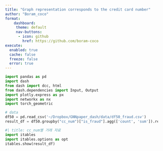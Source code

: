 ```yaml
---
title: "Graph representation corresponds to the credit card number"
author: "Boram_coco"
format: 
    dashboard:
     theme: default
     nav-buttons:
      - icon: github
        href: https://github.com/boram-coco
execute: 
  enabled: true
  cache: false
  freeze: false
  error: true
---
```


```python
import pandas as pd
import dash
from dash import dcc, html
from dash.dependencies import Input, Output
import plotly.express as px
import networkx as nx
import torch_geometric

# data
df50 = pd.read_csv('~/Dropbox/GNNpaper_dash/data/df50_fraud.csv')
result_df = df50.groupby("cc_num")["is_fraud"].agg(['count', 'sum']).reset_index()

```


```python
#| title: cc_num별 거래 자료
import itables
import itables.options as opt
itables.show(result_df)
```


